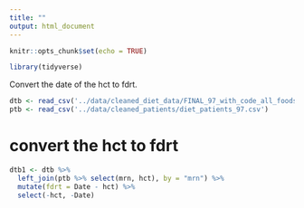 ```yaml
---
title: ""
output: html_document
---
```


```r
knitr::opts_chunk$set(echo = TRUE)
```

```r
library(tidyverse)
```

Convert the date of the hct to fdrt. 

```r
dtb <- read_csv('../data/cleaned_diet_data/FINAL_97_with_code_all_foods.csv') 
ptb <- read_csv('../data/cleaned_patients/diet_patients_97.csv')  
```

# convert the hct to fdrt

```r
dtb1 <- dtb %>% 
  left_join(ptb %>% select(mrn, hct), by = "mrn") %>% 
  mutate(fdrt = Date - hct) %>% 
  select(-hct, -Date)   
```

